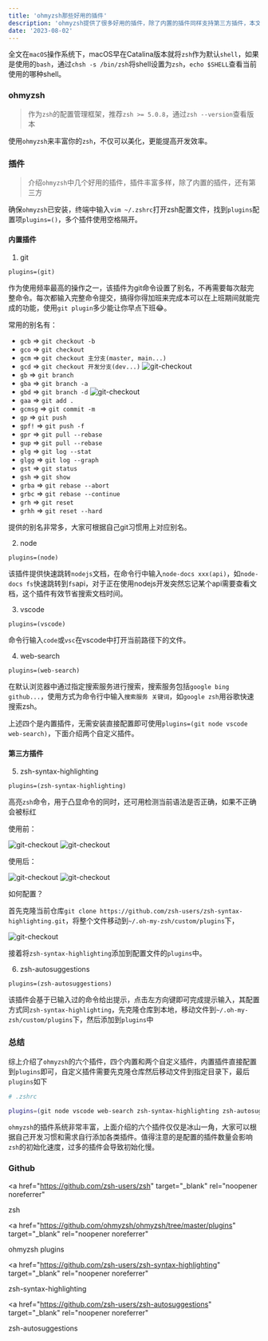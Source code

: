 ```yaml
---
title: 'ohmyzsh那些好用的插件'
description: 'ohmyzsh提供了很多好用的插件，除了内置的插件同样支持第三方插件，本文将介绍几个很好用的插件，包括内置插件和第三方'
date: '2023-08-02'
---
```



全文在`macOS`操作系统下，macOS早在Catalina版本就将`zsh`作为默认`shell`，如果是使用的`bash`，通过`chsh -s /bin/zsh`将shell设置为`zsh`，`echo $SHELL`查看当前使用的哪种shell。

### ohmyzsh

> 作为`zsh`的配置管理框架，推荐`zsh >= 5.0.8`，通过`zsh --version`查看版本

使用`ohmyzsh`来丰富你的`zsh`，不仅可以美化，更能提高开发效率。

### 插件

> 介绍`ohmyzsh`中几个好用的插件，插件丰富多样，除了内置的插件，还有第三方

确保`ohmyzsh`已安装，终端中输入`vim ~/.zshrc`打开zsh配置文件，找到`plugins`配置项`plugins=()`，多个插件使用空格隔开。

#### 内置插件

1. git

`plugins=(git)`

作为使用频率最高的操作之一，该插件为git命令设置了别名，不再需要每次敲完整命令。每次都输入完整命令提交，搞得你得加班来完成本可以在上班期间就能完成的功能，使用`git plugin`多少能让你早点下班😂。

常用的别名有：

- `gcb` => `git checkout -b`
- `gco` => `git checkout`
- `gcm` => `git checkout 主分支(master, main...)`
- `gcd` => `git checkout 开发分支(dev...)`
  <Image
    src="/images/git-checkout.gif"
    width={500}
    height={100}
    className="w-auto h-auto"
    alt="git-checkout"
  />
- `gb` => `git branch`
- `gba` => `git branch -a`
- `gbd` => `git branch -d`
  <Image
    src="/images/git-branch.gif"
    width={500}
    height={100}
    className="w-auto h-auto"
    alt="git-checkout"
  />
- `gaa` => `git add .`
- `gcmsg` => `git commit -m`
- `gp` => `git push`
- `gpf!` => `git push -f`
- `gpr` => `git pull --rebase`
- `gup` => `git pull --rebase`
- `glg` => `git log --stat`
- `glgg` => `git log --graph`
- `gst` => `git status`
- `gsh` => `git show`
- `grba` => `git rebase --abort`
- `grbc` => `git rebase --continue`
- `grh` => `git reset`
- `grhh` => `git reset --hard`

提供的别名非常多，大家可根据自己git习惯用上对应别名。

2. node

`plugins=(node)`

该插件提供快速跳转`nodejs`文档，在命令行中输入`node-docs xxx(api)`，如`node-docs fs`快速跳转到`fs`api，对于正在使用nodejs开发突然忘记某个api需要查看文档，这个插件有效节省搜索文档时间。

3. vscode

`plugins=(vscode)`

命令行输入`code`或`vsc`在vscode中打开当前路径下的文件。

4. web-search

`plugins=(web-search)`

在默认浏览器中通过指定搜索服务进行搜索，搜索服务包括`google bing github...`，使用方式为命令行中输入`搜索服务 关键词`，如`google zsh`用谷歌快速搜索zsh。

上述四个是内置插件，无需安装直接配置即可使用`plugins=(git node vscode web-search)`，下面介绍两个自定义插件。

#### 第三方插件

5. zsh-syntax-highlighting

`plugins=(zsh-syntax-highlighting)`

高亮`zsh`命令，用于凸显命令的同时，还可用检测当前语法是否正确，如果不正确会被标红

使用前：

<Image
  src="/images/highlight.jpg"
  width={500}
  height={100}
  className="w-auto h-auto"
  alt="git-checkout"
/>
<Image
  src="/images/highlight2.jpg"
  width={500}
  height={100}
  className="w-auto h-auto"
  alt="git-checkout"
/>

使用后：

<Image
  src="/images/highlight3.jpg"
  width={500}
  height={100}
  className="w-auto h-auto"
  alt="git-checkout"
/>
<Image
  src="/images/highlight4.jpg"
  width={500}
  height={100}
  className="w-auto h-auto"
  alt="git-checkout"
/>

如何配置？

首先克隆当前仓库`git clone https://github.com/zsh-users/zsh-syntax-highlighting.git`，将整个文件移动到`~/.oh-my-zsh/custom/plugins`下，

<Image
  src="/images/zsh-custom-plugin.jpg"
  width={500}
  height={100}
  className="w-auto h-auto"
  alt="git-checkout"
/>

接着将`zsh-syntax-highlighting`添加到配置文件的`plugins`中。

6. zsh-autosuggestions

`plugins=(zsh-autosuggestions)`

该插件会基于已输入过的命令给出提示，点击左方向键即可完成提示输入，其配置方式同`zsh-syntax-highlighting`，先克隆仓库到本地，移动文件到`~/.oh-my-zsh/custom/plugins`下，然后添加到`plugins`中

### 总结

综上介绍了`ohmyzsh`的六个插件，四个内置和两个自定义插件，内置插件直接配置到`plugins`即可，自定义插件需要先克隆仓库然后移动文件到指定目录下，最后`plugins`如下

```zsh
# .zshrc

plugins=(git node vscode web-search zsh-syntax-highlighting zsh-autosuggestions)
```

`ohmyzsh`的插件系统非常丰富，上面介绍的六个插件仅仅是冰山一角，大家可以根据自己开发习惯和需求自行添加各类插件。值得注意的是配置的插件数量会影响`zsh`的初始化速度，过多的插件会导致初始化慢。

### Github

<a
  href="https://github.com/zsh-users/zsh"
  target="_blank"
  rel="noopener noreferrer"
>
  zsh
</a>

<a
  href="https://github.com/ohmyzsh/ohmyzsh/tree/master/plugins"
  target="_blank"
  rel="noopener noreferrer"
>
  ohmyzsh plugins
</a>

<a
  href="https://github.com/zsh-users/zsh-syntax-highlighting"
  target="_blank"
  rel="noopener noreferrer"
>
  zsh-syntax-highlighting
</a>

<a
  href="https://github.com/zsh-users/zsh-autosuggestions"
  target="_blank"
  rel="noopener noreferrer"
>
  zsh-autosuggestions
</a>
